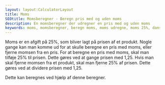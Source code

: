 ```yaml
---
layout: layout:CalculatorLayout
title: Moms
SEOtitle: Momsberegner - Beregn pris med og uden moms
description: En momsberegner der udregner en pris med og uden moms
keywords: moms, momsberegner, beregn moms, moms udregne, moms 25%, dansk moms, beregn uden moms, beregn med moms, beregn inklusiv moms, beregn eksklusiv moms
---
```



Moms er en afgift på $25\%$, som bliver lagt på prisen af et produkt. Nogle gange kan man komme ud for at skulle beregne en pris med moms, eller fjerne momsen fra en pris. For at beregne en pris med moms, skal man tilføje $25\%$ til prisen. Dette gøres ved at gange prisen med 1,25. Hvis man skal fjerne momsen fra et produkt, skal man fjerne $25\%$ af prisen. Dette gøres ved at dividere prisen med 1,25.

Dette kan beregnes ved hjælp af denne beregner.

<Calculator client:only />
